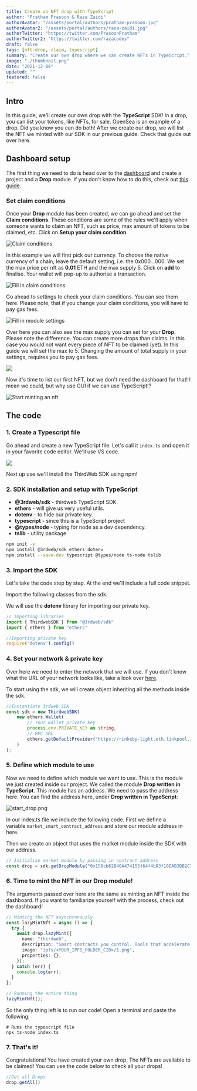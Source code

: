 ```yaml
---
title: Create an NFT drop with TypeScript
author: "Pratham Prasoon & Raza Zaidi"
authorAvatar: "/assets/portal/authors/pratham-prasoon.jpg"
authorAvatar2: "/assets/portal/authors/raza-zaidi.jpg"
authorTwitter: "https://twitter.com/PrasoonPratham"
authorTwitter2: "https://twitter.com/razacodes"
draft: false
tags: [nft-drop, claim, typescript]
summary: "Create our own drop where we can create NFTs in TypeScript."
image: "./thumbnail.png"
date: "2021-12-06"
updated: ""
featured: false
---
```


## Intro

In this guide, we'll create our own drop with the **TypeScript** SDK! In a drop, you can list your tokens, like NFTs, for sale. OpenSea is an example of a drop. Did you know you can do both! After we create our drop, we will list the NFT we minted with our SDK in our previous guide. Check that guide out over here.

## Dashboard setup

The first thing we need to do is head over to the [dashboard](/dashboard) and create a project and a **Drop** module. if you don't know how to do this, check out [this guide](/portal/learn/introduction).

### Set claim conditions

Once your **Drop** module has been created, we can go ahead and set the **Claim conditions**. These conditions are some of the rules we'll apply when someone wants to claim an NFT, such as price, max amount of tokens to be claimed, etc. Click on **Setup your claim condition**.

![Claim conditions](./claim_conditions.png)

In this example we will first pick our currency. To choose the native currency of a chain, leave the default setting, i.e. the 0x000...000.  We set the max price per nft as **0.01** ETH and the max supply 5. Click on **add** to finalise. Your wallet will pop-up to authorise a transaction.

![Fill in claim conditions](./claim_conditions2.png)

Go ahead to settings to check your claim conditions. You can see them here. Please note, that if you change your claim conditions, you will have to pay gas fees. 

![Fill in module settings](./setup.png)

Over here you can also see the max supply you can set for your **Drop**. Please note the difference. You can create more drops than claims. In this case you would not want every piece of NFT to be claimed (yet). In this guide we will set the max to 5. Changing the amount of total supply in your settings, requires you to pay gas fees.

![](./setup2.png)

Now it's time to list our first NFT, but we don't need the dashboard for that! I mean we could, but why use GUI if we can use TypeScript!?

![Start minting an nft](./start_drop.png)


## The code

### 1. Create a Typescript file

Go ahead and create a new TypeScript file. Let's call it `index.ts` and open it in your favorite code editor. We'll use VS code.

![](./terminal.png)

Next up use we'll install the ThirdWeb SDK using npm!

### 2. SDK installation and setup with TypeScript

- **@3rdweb/sdk** - thirdweb TypeScript SDK.
- **ethers** - will give us very useful utils.
- **dotenv** - to hide our private key.
- **typescript** - since this is a TypeScript project
- **@types/node** - typing for node as a dev dependency.
- **tslib** - utility package

```bash
npm init -y
npm install @3rdweb/sdk ethers dotenv
npm install --save-dev typescript @types/node ts-node tslib
```

### 3. Import the SDK

Let's take the code step by step. At the end we'll include a full code snippet.

Import the following classes from the sdk.

We will use the **dotenv** library for importing our private key.

```tsx:index.ts
// Importing libraries
import { ThirdwebSDK } from "@3rdweb/sdk"
import { ethers } from "ethers"

//Importing private key
require('dotenv').config()

```

### 4. Set your network & private key

Over here we need to enter the network that we will use. If you don't know what the URL of your network looks like, take a look over [here](https://chainlist.org/).

To start using the sdk, we will create object inheriting all the methods inside the sdk.

```tsx:index.ts
//Instantiate 3rdweb SDK
const sdk = new ThirdwebSDK(
    new ethers.Wallet(
        // Your wallet private key
        process.env.PRIVATE_KEY as string,
        // RPC URL
        ethers.getDefaultProvider("https://rinkeby-light.eth.linkpool.io/")
    )
);

```

### 5. Define which module to use

Now we need to define which module we want to use. This is the module we just created inside our project. We called the module **Drop written in TypeScript**. This module has an address. We need to pass the address here. You can find the address here, under **Drop  written in TypeScript**:

![start_drop.png](./start_drop.png)

In our index.ts file we include the following code. First we define a variable `market_smart_contract_address` and store our module address in here.

Then we create an object that uses the market module inside the SDK with our address.

```tsx:index.ts
// Initialize market module by passing in contract address
const drop = sdk.getDropModule("0x158cb62B40A474155f64f4b83f18DAB3DB2C780d");
```

### 6. Time to mint the NFT in our Drop module!

The arguments passed over here are the same as minting an NFT inside the dashboard. If you want to familiarize yourself with the process, check out the dashboard!

```tsx:index.ts
// Minting the NFT asynchronously
const lazyMintNft = async () => {
  try {
    await drop.lazyMint({
      name: "thirdweb",
      description: "Smart contracts you control. Tools that accelerate your workflow. Intuitive SDKs and widgets for developers.",
      image: "ipfs/<YOUR_IPFS_FOLDER_CID>/1.png",
      properties: {},
    });
  } catch (err) {
    console.log(err);
  }
};

// Running the entire thing
lazyMintNft();
```

So the only thing left is to run our code! Open a terminal and paste the following:
```bash:virtual-env
# Runs the typescript file
npx ts-node index.ts

```

### 7. That's it!

Congratulations! You have created your own drop. The NFTs are available to be claimed! You can use the code below to check all your drops! 

```tsx:index.ts
//Get all Drops
drop.getAll()
```